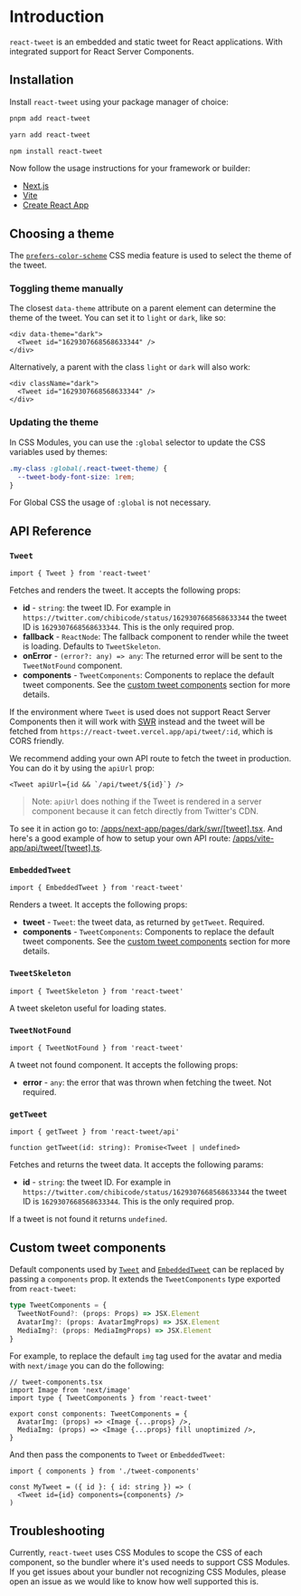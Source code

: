 # Introduction

`react-tweet` is an embedded and static tweet for React applications. With integrated support for React Server Components.

## Installation

Install `react-tweet` using your package manager of choice:

```bash
pnpm add react-tweet
```

```bash
yarn add react-tweet
```

```bash
npm install react-tweet
```

Now follow the usage instructions for your framework or builder:

- [Next.js](/apps/next-app/readme.md)
- [Vite](/apps/vite-app/readme.md)
- [Create React App](/apps/create-react-app/readme.md)

## Choosing a theme

The [`prefers-color-scheme`](https://developer.mozilla.org/en-US/docs/Web/CSS/@media/prefers-color-scheme) CSS media feature is used to select the theme of the tweet.

### Toggling theme manually

The closest `data-theme` attribute on a parent element can determine the theme of the tweet. You can set it to `light` or `dark`, like so:

```tsx
<div data-theme="dark">
  <Tweet id="1629307668568633344" />
</div>
```

Alternatively, a parent with the class `light` or `dark` will also work:

```tsx
<div className="dark">
  <Tweet id="1629307668568633344" />
</div>
```

### Updating the theme

In CSS Modules, you can use the `:global` selector to update the CSS variables used by themes:

```css
.my-class :global(.react-tweet-theme) {
  --tweet-body-font-size: 1rem;
}
```

For Global CSS the usage of `:global` is not necessary.

## API Reference

### `Tweet`

```tsx
import { Tweet } from 'react-tweet'
```

Fetches and renders the tweet. It accepts the following props:

- **id** - `string`: the tweet ID. For example in `https://twitter.com/chibicode/status/1629307668568633344` the tweet ID is `1629307668568633344`. This is the only required prop.
- **fallback** - `ReactNode`: The fallback component to render while the tweet is loading. Defaults to `TweetSkeleton`.
- **onError** - `(error?: any) => any`: The returned error will be sent to the `TweetNotFound` component.
- **components** - `TweetComponents`: Components to replace the default tweet components. See the [custom tweet components](#custom-tweet-components) section for more details.

If the environment where `Tweet` is used does not support React Server Components then it will work with [SWR](https://swr.vercel.app/) instead and the tweet will be fetched from `https://react-tweet.vercel.app/api/tweet/:id`, which is CORS friendly.

We recommend adding your own API route to fetch the tweet in production. You can do it by using the `apiUrl` prop:

```tsx
<Tweet apiUrl={id && `/api/tweet/${id}`} />
```

> Note: `apiUrl` does nothing if the Tweet is rendered in a server component because it can fetch directly from Twitter's CDN.

To see it in action go to: [/apps/next-app/pages/dark/swr/[tweet].tsx](/apps/next-app/pages/dark/swr/[tweet].tsx). And here's a good example of how to setup your own API route: [/apps/vite-app/api/tweet/[tweet].ts](/apps/vite-app/api/tweet/[tweet].ts).

### `EmbeddedTweet`

```tsx
import { EmbeddedTweet } from 'react-tweet'
```

Renders a tweet. It accepts the following props:

- **tweet** - `Tweet`: the tweet data, as returned by `getTweet`. Required.
- **components** - `TweetComponents`: Components to replace the default tweet components. See the [custom tweet components](#custom-tweet-components) section for more details.

### `TweetSkeleton`

```tsx
import { TweetSkeleton } from 'react-tweet'
```

A tweet skeleton useful for loading states.

### `TweetNotFound`

```tsx
import { TweetNotFound } from 'react-tweet'
```

A tweet not found component. It accepts the following props:

- **error** - `any`: the error that was thrown when fetching the tweet. Not required.

### `getTweet`

```tsx
import { getTweet } from 'react-tweet/api'

function getTweet(id: string): Promise<Tweet | undefined>
```

Fetches and returns the tweet data. It accepts the following params:

- **id** - `string`: the tweet ID. For example in `https://twitter.com/chibicode/status/1629307668568633344` the tweet ID is `1629307668568633344`. This is the only required prop.

If a tweet is not found it returns `undefined`.

## Custom tweet components

Default components used by [`Tweet`](#tweet) and [`EmbeddedTweet`](#embeddedtweet) can be replaced by passing a `components` prop. It extends the `TweetComponents` type exported from `react-tweet`:

```ts
type TweetComponents = {
  TweetNotFound?: (props: Props) => JSX.Element
  AvatarImg?: (props: AvatarImgProps) => JSX.Element
  MediaImg?: (props: MediaImgProps) => JSX.Element
}
```

For example, to replace the default `img` tag used for the avatar and media with `next/image` you can do the following:

```tsx
// tweet-components.tsx
import Image from 'next/image'
import type { TweetComponents } from 'react-tweet'

export const components: TweetComponents = {
  AvatarImg: (props) => <Image {...props} />,
  MediaImg: (props) => <Image {...props} fill unoptimized />,
}
```

And then pass the components to `Tweet` or `EmbeddedTweet`:

```tsx
import { components } from './tweet-components'

const MyTweet = ({ id }: { id: string }) => (
  <Tweet id={id} components={components} />
)
```

## Troubleshooting

Currently, `react-tweet` uses CSS Modules to scope the CSS of each component, so the bundler where it's used needs to support CSS Modules. If you get issues about your bundler not recognizing CSS Modules, please open an issue as we would like to know how well supported this is.
